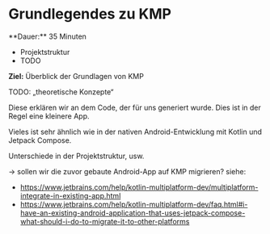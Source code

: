 
# Grundlegendes zu KMP

<Callout>
  **Dauer:** 35 Minuten 

  - Projektstruktur
  - TODO

  **Ziel:** Überblick der Grundlagen von KMP
</Callout>

TODO: „theoretische Konzepte“

Diese erklären wir an dem Code, der für uns generiert wurde. Dies ist in der Regel eine kleinere App. 

Vieles ist sehr ähnlich wie in der nativen Android-Entwicklung mit Kotlin und Jetpack Compose. 

Unterschiede in der Projektstruktur, usw.

&rarr; sollen wir die zuvor gebaute Android-App auf KMP migrieren? siehe:

- https://www.jetbrains.com/help/kotlin-multiplatform-dev/multiplatform-integrate-in-existing-app.html
- https://www.jetbrains.com/help/kotlin-multiplatform-dev/faq.html#i-have-an-existing-android-application-that-uses-jetpack-compose-what-should-i-do-to-migrate-it-to-other-platforms